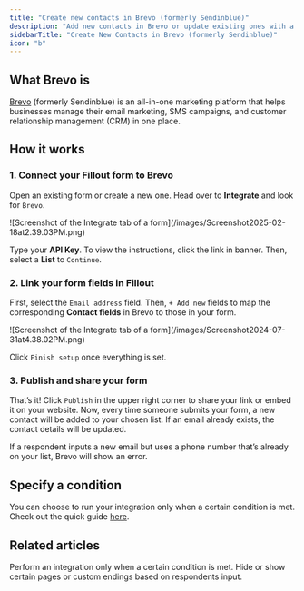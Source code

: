 ```yaml
---
title: "Create new contacts in Brevo (formerly Sendinblue)"
description: "Add new contacts in Brevo or update existing ones with a Fillout form. Set conditions to modify fields in your form."
sidebarTitle: "Create New Contacts in Brevo (formerly Sendinblue)"
icon: "b"
---
```


## What Brevo is

[Brevo](https://www.brevo.com/) (formerly Sendinblue) is an all-in-one marketing platform that helps businesses manage their email marketing, SMS campaigns, and customer relationship management (CRM) in one place.

## How it works

### **1. Connect your Fillout form to Brevo**

Open an existing form or create a new one. Head over to **Integrate** and look for `Brevo`.

<Frame>
  ![Screenshot of the Integrate tab of a form](/images/Screenshot2025-02-18at2.39.03PM.png)
</Frame>

Type your **API Key**. To view the instructions, click the link in banner. Then, select a **List** to `Continue`.

### **2. Link your form fields in Fillout**

First, select the `Email address` field. Then, `+ Add new` fields to map the corresponding **Contact fields** in Brevo to those in your form.

<Frame>
  ![Screenshot of the Integrate tab of a form](/images/Screenshot2024-07-31at4.38.02PM.png)
</Frame>

Click `Finish setup` once everything is set.

### **3. Publish and share your form**

That’s it\! Click `Publish` in the upper right corner to share your link or embed it on your website. Now, every time someone submits your form, a new contact will be added to your chosen list. If an email already exists, the contact details will be updated.

<Note>
  If a respondent inputs a new email but uses a phone number that’s already on your list, Brevo will show an error.
</Note>

## **Specify a condition**

You can choose to run your integration only when a certain condition is met. Check out the quick guide [here](/help/conditional-integration).

## Related articles

<CardGroup cols={3}>
  <Card title="Conditional integration logic" icon="gear-complex" iconType="regular" color="#FFC738" href="/help/conditional-integration">
    Perform an integration only when a certain condition is met.
  </Card>
  <Card title="Page logic" icon="diagram-project" iconType="regular" color="#FFC738" href="/help/page-logic">
    Hide or show certain pages or custom endings based on respondents input.
  </Card>
</CardGroup>